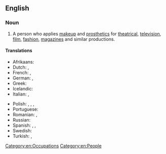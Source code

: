 {{also|makeup artist}}
==English==
{{wikipedia}}

===Noun===
{{en-noun}}

# A person who applies [[makeup]] and [[prosthetic]]s for [[theatrical]], [[television]], [[film]], [[fashion]], [[magazine]]s and similar productions.

====Translations====
{{trans-top|artist who applies makeup for theatrical, television, or film productions}}
* Afrikaans: {{t|af|grimeerder}}
* Dutch: {{t+|nl|grimeur|m}}, {{t+|nl|grimeuse|f}}
* French: {{t+|fr|maquilleur|m}}, {{t+|fr|maquilleuse|f}}
* German: {{t|de|Visagist|m}}, {{t|de|Maskenbildner|m}}
* Greek: {{t+|el|μακιγιέζ|f}}
* Icelandic: {{t|is|sminka|f}}
* Italian: {{t+|it|truccatore|m}}, {{t|it|truccatrice|f}}
{{trans-mid}}
* Polish: {{t|pl|makijażysta|m}}, {{t|pl|makijażystka|f}}, {{t|pl|charakteryzator|m}}, {{t+|pl|charakteryzatorka|f}}
* Portuguese: {{t+|pt|maquiador|m}}
* Romanian: {{t+|ro|machior|m}}, {{t+|ro|machioră|f}}
* Russian: {{t+|ru|гримёр|m}}
* Spanish: {{t+|es|maquillador|m}}, {{t+|es|maquilladora|f}}, {{t|es|maquillista|m|f}} {{qualifier|Latin America}}
* Swedish: {{t+|sv|maskör|c}}
* Turkish: {{t+|tr|makyör|m}}, {{t+|tr|makyöz|f}}
{{trans-bottom}}

[[Category:en:Occupations]]
[[Category:en:People]]